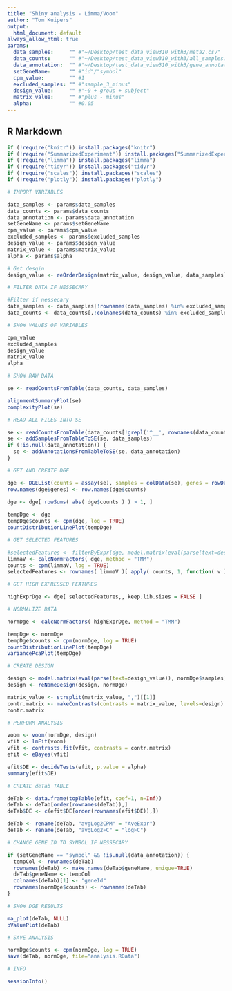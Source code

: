 ```yaml
---
title: "Shiny analysis - Limma/Voom"
author: "Tom Kuipers"
output:
  html_document: default
always_allow_html: true
params:
  data_samples:     "" #"~/Desktop/test_data_view310_with3/meta2.csv"
  data_counts:      "" #"~/Desktop/test_data_view310_with3/all_samples.fragments_per_gene.tsv"
  data_annotation:  "" #"~/Desktop/test_data_view310_with3/gene_annotation.tsv"
  setGeneName:      "" #"id"/"symbol"
  cpm_value:        "" #1
  excluded_samples: "" #"sample_3_minus"
  design_value:     "" #"~0 + group + subject"
  matrix_value:     "" #"plus - minus"
  alpha:            "" #0.05
---
```



## R Markdown


```r

if (!require("knitr")) install.packages("knitr")
if (!require("SummarizedExperiment")) install.packages("SummarizedExperiment")
if (!require("limma")) install.packages("limma")
if (!require("tidyr")) install.packages("tidyr")
if (!require("scales")) install.packages("scales")
if (!require("plotly")) install.packages("plotly")

```


```r
# IMPORT VARIABLES

data_samples <- params$data_samples
data_counts <- params$data_counts
data_annotation <- params$data_annotation
setGeneName <- params$setGeneName
cpm_value <- params$cpm_value
excluded_samples <- params$excluded_samples
design_value <- params$design_value
matrix_value <- params$matrix_value
alpha <- params$alpha

# Get desgin
design_value <- reOrderDesign(matrix_value, design_value, data_samples)

```


```r
# FILTER DATA IF NESSECARY

#Filter if nessecary
data_samples <- data_samples[!rownames(data_samples) %in% excluded_samples, , drop=FALSE]
data_counts <- data_counts[,!colnames(data_counts) %in% excluded_samples]

```



```r
# SHOW VALUES OF VARIABLES

cpm_value
excluded_samples
design_value
matrix_value
alpha

```


```r
# SHOW RAW DATA

se <- readCountsFromTable(data_counts, data_samples)

alignmentSummaryPlot(se)
complexityPlot(se)

```


```r
# READ ALL FILES INTO SE

se <- readCountsFromTable(data_counts[!grepl('^__', rownames(data_counts)),], data_samples)
se <- addSamplesFromTableToSE(se, data_samples)
if (!is.null(data_annotation)) {
  se <- addAnnotationsFromTableToSE(se, data_annotation)
}

```


```r
# GET AND CREATE DGE

dge <- DGEList(counts = assay(se), samples = colData(se), genes = rowData(se))
row.names(dge$genes) <- row.names(dge$counts)
  
dge <- dge[ rowSums( abs( dge$counts ) ) > 1, ]

tempDge <- dge
tempDge$counts <- cpm(dge, log = TRUE)
countDistributionLinePlot(tempDge)

```


```r
# GET SELECTED FEATURES

#selectedFeatures <- filterByExpr(dge, model.matrix(eval(parse(text=design_value)), dge$samples ))
limmaV <- calcNormFactors( dge, method = "TMM")
counts <- cpm(limmaV, log = TRUE)
selectedFeatures <- rownames( limmaV )[ apply( counts, 1, function( v ) sum( v >= cpm_value ) ) >= 1/4 * ncol( counts ) ]

```


```r
# GET HIGH EXPRESSED FEATURES

highExprDge <- dge[ selectedFeatures,, keep.lib.sizes = FALSE ]

```


```r
# NORMALIZE DATA

normDge <- calcNormFactors( highExprDge, method = "TMM")

tempDge <- normDge
tempDge$counts <- cpm(normDge, log = TRUE)
countDistributionLinePlot(tempDge)
variancePcaPlot(tempDge)

```


```r
# CREATE DESIGN

design <- model.matrix(eval(parse(text=design_value)), normDge$samples)
design <- reNameDesign(design, normDge)

matrix_value <- strsplit(matrix_value, ",")[[1]]
contr.matrix <- makeContrasts(contrasts = matrix_value, levels=design)
contr.matrix

```


```r
# PERFORM ANALYSIS

voom <- voom(normDge, design)
vfit <- lmFit(voom)
vfit <- contrasts.fit(vfit, contrasts = contr.matrix)
efit <- eBayes(vfit)

efit$DE <- decideTests(efit, p.value = alpha)
summary(efit$DE)

```


```r
# CREATE deTab TABLE

deTab <- data.frame(topTable(efit, coef=1, n=Inf))
deTab <- deTab[order(rownames(deTab)),]
deTab$DE <- c(efit$DE[order(rownames(efit$DE)),])

deTab <- rename(deTab, "avgLog2CPM" = "AveExpr")
deTab <- rename(deTab, "avgLog2FC" = "logFC")

```


```r
# CHANGE GENE ID TO SYMBOL IF NESSECARY

if (setGeneName == "symbol" && !is.null(data_annotation)) {
  tempCol <- rownames(deTab)
  rownames(deTab) <- make.names(deTab$geneName, unique=TRUE)
  deTab$geneName <- tempCol
  colnames(deTab)[1] <- "geneId"
  rownames(normDge$counts) <- rownames(deTab)
}

```


```r
# SHOW DGE RESULTS

ma_plot(deTab, NULL)
pValuePlot(deTab)

```


```r
# SAVE ANALYSIS

normDge$counts <- cpm(normDge, log = TRUE)
save(deTab, normDge, file="analysis.RData")

```


```r
# INFO

sessionInfo()

```
